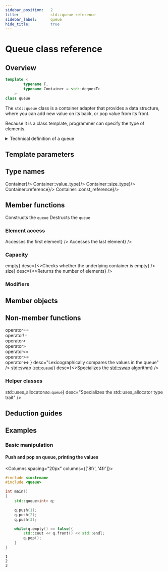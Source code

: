 ```yaml
---
sidebar_position:	2
title:				std::queue reference
sidebar_label:		queue
hide_title:			true
---
```



<NotFinished />

# Queue class reference

## Overview

```cpp
template <
		typename T,
		typename Container = std::deque<T>
	>
class queue
```

The `std::queue` class is a container adapter that provides a data structure, where you can 
add new value on its back, or pop value from its front.

Because it is a class template, programmer can specify the type of elements.

<details>
<summary>Technical definition of a queue</summary>
<div>

The `std::queue` class is a container adapter that gives the programmer the functionality of a queue - specifically, a *FIFO* (first-in, first-out) data structure.

The class template acts as a wrapper to the underlying container - only a specific set of functions is provided. The queue pushes the elements on the back of the underlying container and pops them from the front.

</div>
</details>

<ClassSummary name="queue" namespaces="std" folder="queue" headerName="queue">

## Template parameters

<SymbolTable noTraits>
	<Symbol name="T"		desc="The type of stored elements"/>
	<Symbol name="Container" 		desc="The type of underlying container to use to store the elements"/>
</SymbolTable>

## Type names

<SymbolTable>
	<Symbol pub name="container_type"				desc={<code>Container</code>}/>
	<Symbol pub name="value_type" 				desc={<code>Container::value_type</code>}/>
	<Symbol pub name="size_type"			desc={<code>Container::size_type</code>}/>
	<Symbol pub name="reference"				desc={<code>Container::reference</code>}/>
	<Symbol pub name="const_reference"			desc={<code>Container::const_reference</code>}/>
</SymbolTable>

## Member functions

<SymbolTable>	
	<Symbol pub autoLink linkName="constructor" name="(constructor)">
		Constructs the <code>queue</code>
	</Symbol>
	<Symbol pub autoLink linkName="destructor" name="(destructor)">
		Destructs the <code>queue</code>
	</Symbol>
	<Symbol pub autoLink linkName="operator_assign" name="operator="
			desc="Assigns values to the container adaptor"
		/>
</SymbolTable>

### Element access

<SymbolTable>	
	<Symbol pub autoLink name="front"
			desc={<>Accesses the first element</>}
		/>
	<Symbol pub autoLink name="back"
			desc={<>Accesses the last element</>}
		/>
</SymbolTable>

### Capacity

<SymbolTable>	
	<Symbol pub autoLink linkName="begin" name={<>empty</>}
			desc={<>Checks whether the underlying container is empty</>}
		/>
	<Symbol pub autoLink linkName="end" name={<>size</>}
			desc={<>Returns the number of elements</>}
		/>
</SymbolTable>

### Modifiers

<SymbolTable>
	<Symbol pub autoLink name="push"
			desc="Inserts element at the end"
		/>
	<Symbol pub autoLink name="emplace"
			desc="Constructs element in-place at the end"
		/>
	<Symbol pub autoLink name="pop"
			desc="Removes the first element"
		/>
	<Symbol pub autoLink name="swap"
			desc="Swaps the contents"
		/>
</SymbolTable>

## Member objects

<SymbolTable>
	<Symbol prot name="Container C"
			desc="The underlying container"
		/>
</SymbolTable>

## Non-member functions

<SymbolTable noTraits>
	<Symbol name={<>
				operator==<br/>
				operator!=<br/>
				operator&lt;<br/>
				operator&gt;<br/>
				operator&lt;=<br/>
				operator&gt;=<br/>
				operator&lt;=&gt;
			</>}
			desc="Lexicographically compares the values in the queue"
		/>
	<Symbol name={<>std::swap <small>(std::queue)</small></>}
			desc={<>Specializes the <a href="#">std::swap</a> algorithm</>}
		/>
</SymbolTable>

### Helper classes

<SymbolTable noTraits>
	<Symbol name={<>std::uses_allocator<small>std::queue</small></>}
			desc="Specializes the std::uses_allocator type trait"
		/>
</SymbolTable>

</ClassSummary>


## Deduction guides

<ImproveSection />

## Examples

### Basic manipulation

#### Push and pop on queue, printing the values

<Columns spacing="20px" columns={['8fr', '4fr']}>
<div>

```cpp
#include <iostream>
#include <queue>

int main()
{
	std::queue<int> q;

	q.push(1);
	q.push(2);
	q.push(3);

	while(q.empty() == false){
		std::cout << q.front() << std::endl;
		q.pop();
	}
}
```

</div>
<div>

```plaintext title="Result"
1
2
3
```

</div>
</Columns>